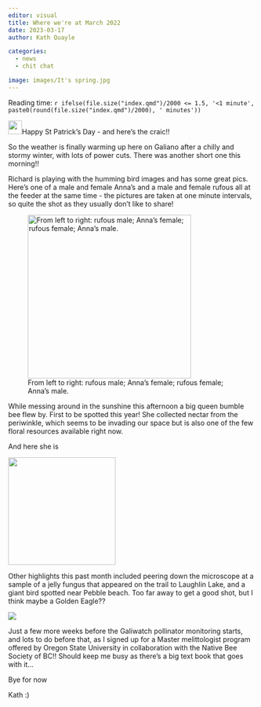 ```yaml
---
editor: visual
title: Where we're at March 2022
date: 2023-03-17
author: Kath Quayle

categories:
  - news
  - chit chat

image: images/It's spring.jpg
---
```


Reading time: `r ifelse(file.size("index.qmd")/2000 <= 1.5, '<1 minute', paste0(round(file.size("index.qmd")/2000), ' minutes'))`

![](images/paste-7D27BC1E.png){width="28"}Happy St Patrick's Day - and here's the craic!!

So the weather is finally warming up here on Galiano after a chilly and stormy winter, with lots of power cuts. There was another short one this morning!!

Richard is playing with the humming bird images and has some great pics. Here's one of a male and female Anna's and a male and female rufous all at the feeder at the same time - the pictures are taken at one minute intervals, so quite the shot as they usually don't like to share!

![From left to right: rufous male; Anna's female; rufous female; Anna's male.](images/one_of_each.jpg){fig-align="center" width="333"}

While messing around in the sunshine this afternoon a big queen bumble bee flew by. First to be spotted this year! She collected nectar from the periwinkle, which seems to be invading our space but is also one of the few floral resources available right now.

And here she is

![](images/IMG_20230317_140553901__exported_stabilized_1679111250975.gif){fig-align="center" width="219"}

Other highlights this past month included peering down the microscope at a sample of a jelly fungus that appeared on the trail to Laughlin Lake, and a giant bird spotted near Pebble beach. Too far away to get a good shot, but I think maybe a Golden Eagle??

![](images/paste-FA54F6F6.png)

Just a few more weeks before the Galiwatch pollinator monitoring starts, and lots to do before that, as I signed up for a Master melittologist program offered by Oregon State University in collaboration with the Native Bee Society of BC!! Should keep me busy as there's a big text book that goes with it...

Bye for now

Kath :)

</center>
